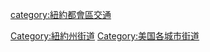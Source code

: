 {{Catnav|頁面分類|人类社会|城市|街道|美国街道}}

[[Category:紐約州街道|Category:紐約州街道]]
[[category:紐約都會區交通|category:紐約都會區交通]]
[[Category:美国各城市街道|Category:美国各城市街道]]
